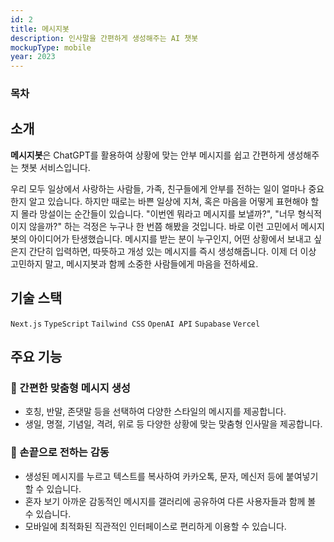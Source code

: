```yaml
---
id: 2
title: 메시지봇
description: 인사말을 간편하게 생성해주는 AI 챗봇
mockupType: mobile
year: 2023
---
```


### 목차

## 소개

<Link url="https://messagebot.chaechae.life" />

**메시지봇**은 ChatGPT를 활용하여 상황에 맞는 안부 메시지를 쉽고 간편하게 생성해주는 챗봇 서비스입니다.

우리 모두 일상에서 사랑하는 사람들, 가족, 친구들에게 안부를 전하는 일이 얼마나 중요한지 알고 있습니다. 하지만 때로는 바쁜 일상에 지쳐, 혹은 마음을 어떻게 표현해야 할지 몰라 망설이는 순간들이 있습니다. "이번엔 뭐라고 메시지를 보낼까?", "너무 형식적이지 않을까?" 하는 걱정은 누구나 한 번쯤 해봤을 것입니다. 바로 이런 고민에서 메시지봇의 아이디어가 탄생했습니다. 메시지를 받는 분이 누구인지, 어떤 상황에서 보내고 싶은지 간단히 입력하면, 따뜻하고 개성 있는 메시지를 즉시 생성해줍니다. 이제 더 이상 고민하지 말고, 메시지봇과 함께 소중한 사람들에게 마음을 전하세요.

## 기술 스택

`Next.js` `TypeScript` `Tailwind CSS` `OpenAI API` `Supabase` `Vercel`

## 주요 기능

### 💬 간편한 맞춤형 메시지 생성

- 호칭, 반말, 존댓말 등을 선택하여 다양한 스타일의 메시지를 제공합니다.
- 생일, 명절, 기념일, 격려, 위로 등 다양한 상황에 맞는 맞춤형 인사말을 제공합니다.

### 📱 손끝으로 전하는 감동

- 생성된 메시지를 누르고 텍스트를 복사하여 카카오톡, 문자, 메신저 등에 붙여넣기 할 수 있습니다.
- 혼자 보기 아까운 감동적인 메시지를 갤러리에 공유하여 다른 사용자들과 함께 볼 수 있습니다.
- 모바일에 최적화된 직관적인 인터페이스로 편리하게 이용할 수 있습니다.
